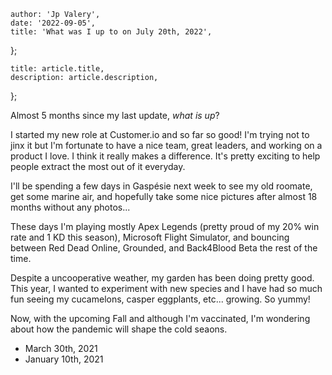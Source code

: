 

	author: 'Jp Valery',
	date: '2022-09-05',
	title: 'What was I up to on July 20th, 2022',
};

	title: article.title,
	description: article.description,
};


Almost 5 months since my last update, _what is up_?

I started my new role at Customer.io and so far so good! I'm trying not to jinx it but I'm fortunate to have a nice team, great leaders, and working on a product I love. I think it really makes a difference. It's pretty exciting to help people extract the most out of it everyday.

I'll be spending a few days in Gaspésie next week to see my old roomate, get some marine air, and hopefully take some nice pictures after almost 18 months without any photos...

These days I'm playing mostly Apex Legends (pretty proud of my 20% win rate and 1 KD this season), Microsoft Flight Simulator, and bouncing between Red Dead Online, Grounded, and Back4Blood Beta the rest of the time.

Despite a uncooperative weather, my garden has been doing pretty good. This year, I wanted to experiment with new species and I have had so much fun seeing my cucamelons, casper eggplants, etc... growing. So yummy!

Now, with the upcoming Fall and although I'm vaccinated, I'm wondering about how the pandemic will shape the cold seaons.

<div className=" not-prose">
	<PreviousVersions />
	<ul>
		<li>
			<Link href="/now/2021-03-30" className="hover:text-blue-500">
				March 30th, 2021
			</Link>
		</li>
		<li>
			<Link href="/now/2021-01-10" className="hover:text-blue-500">
				January 10th, 2021
			</Link>
		</li>
	</ul>
</div>
